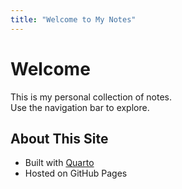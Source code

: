 ```yaml
---
title: "Welcome to My Notes"
---
```


# Welcome

This is my personal collection of notes.  
Use the navigation bar to explore.

## About This Site

- Built with [Quarto](https://quarto.org/)
- Hosted on GitHub Pages